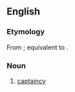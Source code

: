 ==English==

===Etymology===
From {{inh|en|enm|capitainship}}; equivalent to {{suffix|en|captain|ship}}.

===Noun===
{{en-noun}}

# [[captaincy]]
